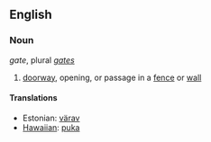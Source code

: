 ==English==
===Noun===
''gate'', plural ''[[gates]]''

# [[doorway]], opening, or passage in a [[fence]] or [[wall]]

====Translations====
*Estonian: [[värav]]
*[[Hawaiian]]: [[puka]]